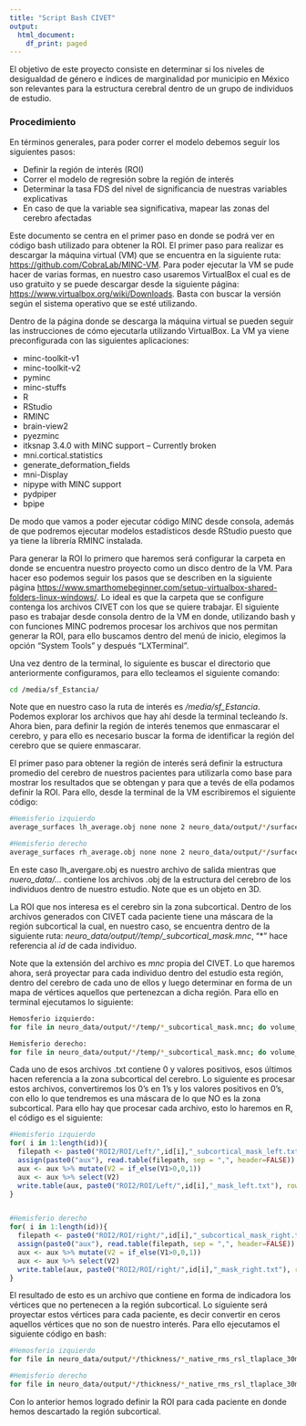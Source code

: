 ```yaml
---
title: "Script Bash CIVET"
output:
  html_document:
    df_print: paged
---
```


El objetivo de este proyecto consiste en determinar si los niveles de desigualdad de género e índices de marginalidad por municipio en México son relevantes para la estructura cerebral dentro de un grupo de individuos de estudio.


### Procedimiento

En términos generales, para poder correr el modelo debemos seguir los siguientes pasos:

* Definir la región de interés (ROI)
* Correr el modelo de regresión sobre la región de interés
* Determinar la tasa FDS del nivel de significancia de nuestras variables explicativas
* En caso de que la variable sea significativa, mapear las zonas del cerebro afectadas

Este documento se centra en el primer paso en donde se podrá ver en código bash utilizado para obtener la ROI. El primer paso para realizar es descargar la máquina virtual (VM) que se encuentra en la siguiente ruta: <https://github.com/CobraLab/MINC-VM>. Para poder ejecutar la VM se pude hacer de varias formas, en nuestro caso usaremos VirtualBox el cual es de uso gratuito y se puede descargar desde la siguiente página: <https://www.virtualbox.org/wiki/Downloads>. Basta con buscar la versión según el sistema operativo que se esté utilizando.

Dentro de la página donde se descarga la máquina virtual se pueden seguir las instrucciones de cómo ejecutarla utilizando VirtualBox. La VM ya viene preconfigurada con las siguientes aplicaciones:

* minc-toolkit-v1
* minc-toolkit-v2
* pyminc
* minc-stuffs
* R
* RStudio
* RMINC
* brain-view2
* pyezminc
* itksnap 3.4.0 with MINC support -- Currently broken
* mni.cortical.statistics
* generate_deformation_fields
* mni-Display
* nipype with MINC support
* pydpiper
* bpipe

De modo que vamos a poder ejecutar código MINC desde consola, además de que podremos ejecutar modelos estadísticos desde RStudio puesto que ya tiene la librería RMINC instalada. 

Para generar la ROI lo primero que haremos será configurar la carpeta en donde se encuentra nuestro proyecto como un disco dentro de la VM. Para hacer eso podemos seguir los pasos que se describen en la siguiente página <https://www.smarthomebeginner.com/setup-virtualbox-shared-folders-linux-windows/>. Lo ideal es que la carpeta que se configure contenga los archivos CIVET con los que se quiere trabajar. El siguiente paso es trabajar desde consola dentro de la VM en donde, utilizando bash y con funciones MINC podremos procesar los archivos que nos permitan generar la ROI, para ello buscamos dentro del menú de inicio, elegimos la opción "System Tools" y después "LXTerminal".

Una vez dentro de la terminal, lo siguiente es buscar el directorio que anteriormente configuramos, para ello tecleamos el siguiente comando:

```bash
cd /media/sf_Estancia/
```

Note que en nuestro caso la ruta de interés es _/media/sf_Estancia_. Podemos explorar los archivos que hay ahí desde la terminal tecleando _ls_. Ahora bien, para definir la región de interés tenemos que enmascarar el cerebro, y para ello es necesario buscar la forma de identificar la región del cerebro que se quiere enmascarar. 

El primer paso para obtener la región de interés será definir la estructura promedio del cerebro de nuestros pacientes para utilizarla como base para mostrar los resultados que se obtengan y para que a tevés de ella podamos definir la ROI. Para ello, desde la terminal de la VM escribiremos el siguiente código:


```bash
#Hemisferio izquierdo
average_surfaces lh_average.obj none none 2 neuro_data/output/*/surfaces/*_mid_surface_rsl_left_81920.obj

#Hemisferio derecho
average_surfaces rh_average.obj none none 2 neuro_data/output/*/surfaces/*_mid_surface_rsl_right_81920.obj

```


En este caso lh_avergare.obj es nuestro archivo de salida mientras que _nuero_data/..._ contiene los archivos .obj de la estructura del cerebro de los individuos dentro de nuestro estudio. Note que es un objeto en 3D. 

La ROI que nos interesa es el cerebro sin la zona subcortical. Dentro de los archivos generados con CIVET cada paciente tiene una máscara de la región subcortical la cual, en nuestro caso, se encuentra dentro de la siguiente ruta: _neuro_data/output/*/temp/*_subcortical_mask.mnc_, "*" hace referencia al _id_ de cada individuo. 

Note que la extensión del archivo es _mnc_ propia del CIVET. Lo que haremos ahora, será proyectar para cada individuo dentro del estudio esta región, dentro del cerebro de cada uno de ellos y luego determinar en forma de un mapa de vértices aquellos que pertenezcan a dicha región. Para ello en terminal ejecutamos lo siguiente:

```bash
Hemosferio izquierdo:
for file in neuro_data/output/*/temp/*_subcortical_mask.mnc; do volume_object_evaluate $file neuro_data/output/$(basename -s _subcortical_mask.mnc $file)/surfaces/$(basename -s _subcortical_mask.mnc $file)_mid_surface_left_81920.obj ROI2/ROI/$(basename -s .mnc $file)_left.txt; done

Hemisferio derecho:
for file in neuro_data/output/*/temp/*_subcortical_mask.mnc; do volume_object_evaluate $file neuro_data/output/$(basename -s _subcortical_mask.mnc $file)/surfaces/$(basename -s _subcortical_mask.mnc $file)_mid_surface_right_81920.obj ROI2/ROI/$(basename -s .mnc $file)_right.txt; done

```


Cada uno de esos archivos .txt contiene 0 y valores positivos, esos últimos hacen referencia a la zona subcortical del cerebro. Lo siguiente es procesar estos archivos, convertiremos los 0's en 1's y los valores positivos en 0's, con ello lo que tendremos es una máscara de lo que NO es la zona subcortical. Para ello hay que procesar cada archivo, esto lo haremos en R, el código es el siguiente:

```r
#Hemisferio izquierdo
for( i in 1:length(id)){
  filepath <- paste0("ROI2/ROI/Left/",id[i],"_subcortical_mask_left.txt")
  assign(paste0("aux"), read.table(filepath, sep = ",", header=FALSE))
  aux <- aux %>% mutate(V2 = if_else(V1>0,0,1))
  aux <- aux %>% select(V2)
  write.table(aux, paste0("ROI2/ROI/Left/",id[i],"_mask_left.txt"), row.names = FALSE, col.names = FALSE)
}


#Hemisferio derecho
for( i in 1:length(id)){
  filepath <- paste0("ROI2/ROI/right/",id[i],"_subcortical_mask_right.txt")
  assign(paste0("aux"), read.table(filepath, sep = ",", header=FALSE))
  aux <- aux %>% mutate(V2 = if_else(V1>0,0,1))
  aux <- aux %>% select(V2)
  write.table(aux, paste0("ROI2/ROI/right/",id[i],"_mask_right.txt"), row.names = FALSE, col.names = FALSE)
}

```


El resultado de esto es un archivo que contiene en forma de indicadora los vértices que no pertenecen a la región subcortical. Lo siguiente será proyectar estos vértices para cada paciente, es decir convertir en ceros aquellos vértices que no son de nuestro interés. Para ello ejecutamos el siguiente código en bash:

```bash
#Hemosferio izquierdo
for file in neuro_data/output/*/thickness/*_native_rms_rsl_tlaplace_30mm_left.txt; do vertstats_math -mult ROI2/ROI/Subcortical_left.txt $file -old_style_file ROIFinal/thickness/$(basename -s .txt $file).txt; done

#Hemisferio derecho
for file in neuro_data/output/*/thickness/*_native_rms_rsl_tlaplace_30mm_right.txt; do vertstats_math -mult ROIFinal/Subcortical_right.txt $file -old_style_file ROIFinal/thickness/$(basename -s .txt $file).txt; done

```


Con lo anterior hemos logrado definir la ROI para cada paciente en donde hemos descartado la región subcortical. 










